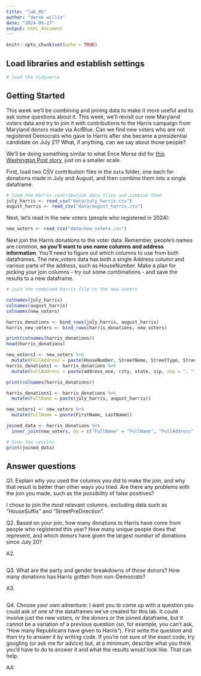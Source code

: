```yaml
---
title: "lab_05"
author: "derek willis"
date: "2024-09-27"
output: html_document
---
```


```r
knitr::opts_chunk$set(echo = TRUE)
```

## Load libraries and establish settings

```r
# load the tidyverse
```

## Getting Started

This week we'll be combining and joining data to make it more useful and to ask some questions about it. This week, we'll revisit our new Maryland voters data and try to join it with contributions to the Harris campaign from Maryland donors made via ActBlue. Can we find new voters who are not registered Democrats who gave to Harris after she became a presidential candidate on July 21? What, if anything, can we say about those people?

We'll be doing something similar to what Ence Morse did for [this Washington Post story](https://www.washingtonpost.com/politics/2024/09/24/kamala-harris-younger-donors/?pwapi_token=eyJ0eXAiOiJKV1QiLCJhbGciOiJIUzI1NiJ9.eyJyZWFzb24iOiJnaWZ0IiwibmJmIjoxNzI3MzIzMjAwLCJpc3MiOiJzdWJzY3JpcHRpb25zIiwiZXhwIjoxNzI4NzA1NTk5LCJpYXQiOjE3MjczMjMyMDAsImp0aSI6ImIwYWMxNTk4LWMwMDgtNDE5Ny04MjAyLWVmMWNjZWFmYWZiMiIsInVybCI6Imh0dHBzOi8vd3d3Lndhc2hpbmd0b25wb3N0LmNvbS9wb2xpdGljcy8yMDI0LzA5LzI0L2thbWFsYS1oYXJyaXMteW91bmdlci1kb25vcnMvIn0.3-s0tBkMV7Y9DD21CBsKMlaliGlOKT2egCO-UFT735Y), just on a smaller scale.

First, load two CSV contribution files in the `data` folder, one each for donations made in July and August, and then combine them into a single dataframe.

```r
# load the Harris contribution data files and combine them
july_harris <- read_csv("data/july_harris.csv")
august_harris <- read_csv("data/august_harris.csv")

```

Next, let's read in the new voters (people who registered in 2024):

```r
new_voters <- read_csv("data/new_voters.csv")
```

Next join the Harris donations to the voter data. Remember, people's names are common, __so you'll want to use name columns and address information__. You'll need to figure out which columns to use from both dataframes. The new_voters data has both a single Address column and various parts of the address, such as HouseNumber. Make a plan for picking your join columns - try out some combinations - and save the results to a new dataframe.

```r
# join the combined Harris file to the new voters

colnames(july_harris)
colnames(august_harris)
colnames(new_voters)

harris_donations <- bind_rows(july_harris, august_harris)
harris_new_voters <- bind_rows(harris_donations, new_voters)

print(colnames(harris_donations))
head(harris_donations)

new_voters1 <- new_voters %>%
  mutate(FullAddress = paste(HouseNumber, StreetName, StreetType, StreetType, ResidentialCity, ResidentialState, ResidentialZip, sep = ", "))
harris_donations1 <- harris_donations %>%
  mutate(FullAddress = paste(address_one, city, state, zip, sep = ", ")) 

print(colnames(harris_donations))

harris_donations1 <- harris_donations %>%
  mutate(FullName = paste(july_harris, august_harris))

new_voters1 <- new_voters %>%
  mutate(FullName = paste(FirstName, LastName))

joined_data <- harris_donations %>%
  inner_join(new_voters, by = c("FullName" = "FullName", "FullAddress" = "FullAddress"))

# View the results
print(joined_data)


```

## Answer questions

Q1. Explain why you used the columns you did to make the join, and why that result is better than other ways you tried. Are there any problems with the join you made, such as the possibility of false positives?

I chose to join the most relevant columns, excluding data such as "HouseSuffix" and "StreetPreDirection".

Q2. Based on your join, how many donations to Harris have come from people who registered this year? How many unique people does that represent, and which donors have given the largest _number_ of donations since July 20? 

A2. 

```r
```

Q3. What are the party and gender breakdowns of those donors? How many donations has Harris gotten from non-Democrats?

A3. 

```r

```

Q4. Choose your own adventure: I want you to come up with a question you could ask of one of the dataframes we've created for this lab. It could involve just the new voters, or the donors or the joined dataframe, but it cannot be a variation of a previous question (so, for example, you can't ask, "How many Republicans have given to Harris"). First write the question and then try to answer it by writing code. If you're not sure of the exact code, try googling (or ask me for advice) but, at a minimum, describe what you think you'd have to do to answer it and what the results would look like. That can help.

A4:

